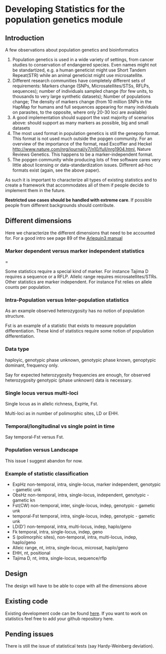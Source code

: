 =Developing Statistics for the population genetics module=

==Introduction==

A few observations about population genetics and bioinformatics

#Population genetics is used in a wide variety of settings, from cancer studies to conservation of endangered species. Even names might not be standartized, e.g. a human geneticist might use Short Tandem Repeat(STR) while an animal geneticist might use microsatellite.
#Different research communities have completely different sets of requirements: Markers change (SNPs, Microsatellites/STSs, RFLPs, sequences); number of individuals sampled change (for few units, to thousands to very large synthetic datasets); Number of populations change; The density of markers change (from 10 million SNPs in the HapMap for humans and full sequences appearing for many individuals on parasites, to the opposite, where only 20-30 loci are available)
#A good implementation should support the vast majority of scenarios above: should support as many markers as possible, big and small datasets
#The most used format in population genetics is still the genepop format. This format is not used much outside the popgen community. For an overview of the importance of the format, read Excoffier and Heckel [[Computer programs for population genetics data analysis: a survival guide|http://www.nature.com/nrg/journal/v7/n10/full/nrg1904.html]], Nature Reviews Genetics. This happens to be a marker-independent format.
#The popgen community while producing lots of free software cares very little about licensing or data-standardization issues. Different ad-hoc formats exist (again, see the above paper).

As such it is important to characterize all types of existing statistics and to create a framework that accommodates all of them if people decide to implement them in the future.

'''Restricted use cases should be handled with extreme care'''. If possible people from different backgrounds should contribute.

==Different dimensions==

Here we characterize the different dimensions that need to be accounted for. For a good intro see page 89 of the [http://cmpg.unibe.ch/software/arlequin3/arlequin31.pdf Arlequin3 manual]

===Marker dependent versus marker independent statistics====

Some statistics require a special kind of marker. For instance Tajima D requires a sequence or a RFLP. Allelic range requires microsatellites/STRs.
Other statistics are marker independent. For instance Fst relies on allele counts per population.

===Intra-Population versus Inter-population statistics===

As an example observed heterozygosity has no notion of population structure.

Fst is an example of a statistic that exists to measure population differentiation. These kind of statistics require some notion of population differentiation.


===Data type===

haployic, genotypic phase unknown, genotypic phase known, genoptypic dominant, frequency only.

Say for expected heterozygosity frequencies are enough, for observed heterozygosity genotypic (phase unknown) data is necessary.

===Single locus versus multi-loci===

Single locus as in allelic richness, ExpHe, Fst.

Multi-loci as in number of polimorphic sites, LD or EHH.

===Temporal/longitudinal vs single point in time===

Say temporal-Fst versus Fst.

===Population versus Landscape===

This issue I suggest abandon for now.

===Example of statistic classification===

*ExpHz non-temporal, intra, single-locus, marker independent, genotypic - gametic unk
*ObsHz non-temporal, intra, single-locus, independent, genotypic - gametic kn
*Fst(CW) non-temporal, inter, single-locus, indep, genotypic - gametic unk
*temporal-Fst temporal, intra, single-locus, indep, genotypic - gametic unk
*LD(D') non-temporal, intra, multi-locus, indep, haplo/geno
*Fk temporal, intra, single-locus, indep, geno
*S (polimorphic sites), non-temporal, intra, multi-locus, indep, haplo/geno
*Alleic range, nt, intra, single-locus, microsat, haplo/geno
*EHH, nt, positional
*Tajima D, nt, intra, single-locus, sequence/rflp

==Design==
The design will have to be able to cope with all the dimensions above

==Existing code==

Existing development code can be found [http://github.com/tiagoantao/biopython-popgen-test/tree/stats here].
If you want to work on statistics feel free to add your github repository here.

==Pending issues==

There is still the issue of statistical tests (say Hardy-Weinberg deviation).